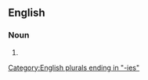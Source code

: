 ==English==

===Noun===
{{head|en|noun form}}

# {{plural of|volatility|lang=en}}

[[Category:English plurals ending in "-ies"]]